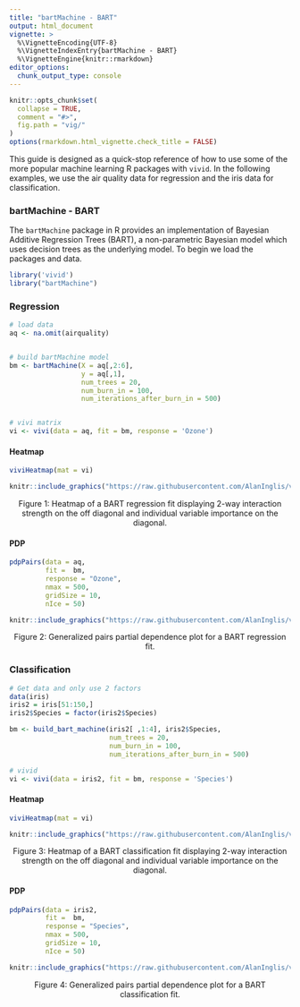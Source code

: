 ```yaml
---
title: "bartMachine - BART"
output: html_document
vignette: >
  %\VignetteEncoding{UTF-8}
  %\VignetteIndexEntry{bartMachine - BART}
  %\VignetteEngine{knitr::rmarkdown}
editor_options:
  chunk_output_type: console
---
```



```r
knitr::opts_chunk$set(
  collapse = TRUE,
  comment = "#>",
  fig.path = "vig/"
)
options(rmarkdown.html_vignette.check_title = FALSE)
```

<!-- avoid border around images -->
<style>
img {
  border: 0;
  }
</style>

This guide is designed as a quick-stop reference of how to use some of the more popular machine learning R packages with `vivid`.  In the following examples, we use the air quality data for regression and the iris data for classification. 

### bartMachine - BART
The `bartMachine` package in R provides an implementation of Bayesian Additive Regression Trees (BART), a non-parametric Bayesian model which uses decision trees as the underlying model. To begin we load the packages and data.

```r
library('vivid')
library("bartMachine")
```


### Regression

```r
# load data 
aq <- na.omit(airquality)


# build bartMachine model
bm <- bartMachine(X = aq[,2:6], 
                  y = aq[,1], 
                  num_trees = 20,
                  num_burn_in = 100,
                  num_iterations_after_burn_in = 500)


# vivi matrix
vi <- vivi(data = aq, fit = bm, response = 'Ozone')
```

#### Heatmap
```r
viviHeatmap(mat = vi)
```


```r
knitr::include_graphics("https://raw.githubusercontent.com/AlanInglis/vivid/master/vignettes/vig/bm_r_heat-1.png")
```
<center>
<caption><span id="fig1:fig1">Figure 1: </span>Heatmap of a BART regression fit displaying 2-way interaction strength on the off diagonal and individual variable importance on the diagonal.</caption>
  </center>

#### PDP
```r
pdpPairs(data = aq, 
         fit =  bm, 
         response = "Ozone", 
         nmax = 500, 
         gridSize = 10,         
         nIce = 50)
```

```r
knitr::include_graphics("https://raw.githubusercontent.com/AlanInglis/vivid/master/vignettes/vig/bm_r_pdp-1.png")
```
<center>
<caption><span id="fig2:fig2">Figure 2: </span>Generalized pairs partial dependence plot for a BART regression fit.</caption>
</center>

### Classification
```r
# Get data and only use 2 factors
data(iris)
iris2 = iris[51:150,]
iris2$Species = factor(iris2$Species)

bm <- build_bart_machine(iris2[ ,1:4], iris2$Species,
                         num_trees = 20,
                         num_burn_in = 100,
                         num_iterations_after_burn_in = 500)

# vivid
vi <- vivi(data = iris2, fit = bm, response = 'Species')
```


#### Heatmap
```r
viviHeatmap(mat = vi)
```

  
```r
knitr::include_graphics("https://raw.githubusercontent.com/AlanInglis/vivid/master/vignettes/vig/bm_c_heat-1.png")
```
<center>
<caption><span id="fig3:fig3">Figure 3: </span>Heatmap of a BART classification fit displaying 2-way interaction strength on the off diagonal and individual variable importance on the diagonal.</caption>
  </center>
  
  
#### PDP
```r
pdpPairs(data = iris2, 
         fit =  bm, 
         response = "Species", 
         nmax = 500, 
         gridSize = 10,         
         nIce = 50)
```

```r
knitr::include_graphics("https://raw.githubusercontent.com/AlanInglis/vivid/master/vignettes/vig/bm_c_pdp-1.png")
```
<center>
<caption><span id="fig4:fig4">Figure 4: </span>Generalized pairs partial dependence plot for a BART classification fit.</caption>
</center>
